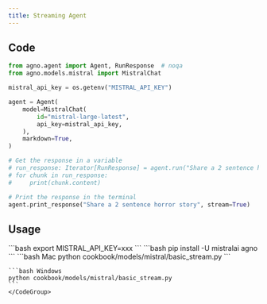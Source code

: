 ```yaml
---
title: Streaming Agent
---
```


## Code

```python cookbook/models/mistral/basic_stream.py
from agno.agent import Agent, RunResponse  # noqa
from agno.models.mistral import MistralChat

mistral_api_key = os.getenv("MISTRAL_API_KEY")

agent = Agent(
    model=MistralChat(
        id="mistral-large-latest",
        api_key=mistral_api_key,
    ),
    markdown=True,
)

# Get the response in a variable
# run_response: Iterator[RunResponse] = agent.run("Share a 2 sentence horror story", stream=True)
# for chunk in run_response:
#     print(chunk.content)

# Print the response in the terminal
agent.print_response("Share a 2 sentence horror story", stream=True)
```

## Usage

<Steps>
  <Snippet file="create-venv-step.mdx" />

  <Step title="Set your API key">
    ```bash
    export MISTRAL_API_KEY=xxx
    ```
  </Step>

  <Step title="Install libraries">
    ```bash
    pip install -U mistralai agno
    ```
  </Step>

  <Step title="Run Agent">
    <CodeGroup>
    ```bash Mac
    python cookbook/models/mistral/basic_stream.py
    ```

    ```bash Windows
    python cookbook/models/mistral/basic_stream.py
    ```
    </CodeGroup>
  </Step>
</Steps>